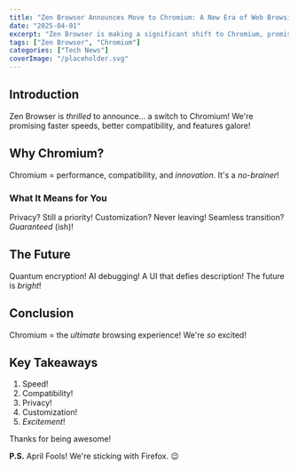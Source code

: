 ```yaml
---
title: "Zen Browser Announces Move to Chromium: A New Era of Web Browsing"
date: "2025-04-01"
excerpt: "Zen Browser is making a significant shift to Chromium, promising enhanced performance, broader compatibility, and cutting-edge features. Discover what this means for users and the future of Zen Browser."
tags: ["Zen Browser", "Chromium"]
categories: ["Tech News"]
coverImage: "/placeholder.svg"
---
```


## Introduction

Zen Browser is *thrilled* to announce... a switch to Chromium! We're promising faster speeds, better compatibility, and features galore!

<Toc />

## Why Chromium?

Chromium = performance, compatibility, and *innovation*. It's a *no-brainer*!

### What It Means for You

Privacy? Still a priority! Customization? Never leaving! Seamless transition? *Guaranteed* (ish)!

## The Future

Quantum encryption! AI debugging! A UI that defies description! The future is *bright*!

## Conclusion

Chromium = the *ultimate* browsing experience! We're *so* excited!

## Key Takeaways

1.  Speed!
2.  Compatibility!
3.  Privacy!
4.  Customization!
5.  *Excitement*!

Thanks for being awesome!

**P.S.** April Fools! We're sticking with Firefox. 😉
